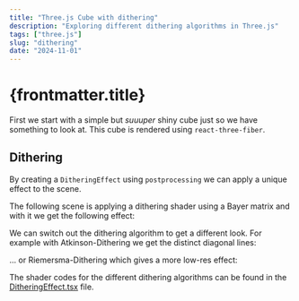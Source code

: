 ```yaml
---
title: "Three.js Cube with dithering"
description: "Exploring different dithering algorithms in Three.js"
tags: ["three.js"]
slug: "dithering"
date: "2024-11-01"
---
```


# {frontmatter.title}

First we start with a simple but _suuuper_ shiny cube just so we have something to look at. This cube is rendered using `react-three-fiber`.


<div className="w-full h-96 rounded-lg shadow-lg bg-slate-100 overflow-hidden">
  <CubeScene client:load />
</div>

## Dithering

By creating a `DitheringEffect` using `postprocessing` we can apply a unique effect to the scene.

The following scene is applying a dithering shader using a Bayer matrix and with it we get the following effect:


<div className="self-center w-full h-96 rounded-lg shadow-lg bg-slate-100 overflow-hidden">
  <DitheredScene client:load type="bayer" />
</div>

We can switch out the dithering algorithm to get a different look. For example with Atkinson-Dithering we get the distinct diagonal lines:

<div className="w-full h-96 rounded-lg shadow-lg bg-slate-100 overflow-hidden">
  <DitheredScene client:load type="atkinson" />
</div>

... or Riemersma-Dithering which gives a more low-res effect:

<div className="self-center w-full h-96 rounded-lg shadow-lg bg-slate-100 overflow-hidden">
  <DitheredScene client:load type="riemersma" />
</div>

The shader codes for the different dithering algorithms can be found in the <a href="https://github.com/LukGer/portfolio/blob/main/src/components/explorations/dithering/DitheringEffect.tsx" target="_blank">DitheringEffect.tsx</a> file.
